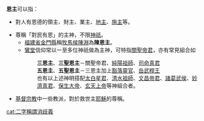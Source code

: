 '''恩主'''可以指：

* 對人有恩德的領主、財主、業主、[[地主|地主]]、[[施主|施主]]等。

* 尊稱「對民有恩」的主神，不限[[神祇|神祇]]。
** [[福建省|福建省]][[金門縣|金門縣]]稱[[陳淵_(唐朝)|牧馬侯陳淵]]為'''陳恩主'''。
** [[鸞堂|鸞堂]]信仰常以一至多位神祇做為主神，可特指[[關聖帝君|關聖帝君]]，亦有常見組合如
:: '''三恩主'''、'''三聖恩主'''－關聖帝君、[[純陽祖師|純陽祖師]]、[[灶君|司命真君]]
:: '''五恩主'''、'''五聖恩主'''－三恩主加上[[王天君|豁落靈官]]、[[岳武穆王|岳武穆王]]
:: 也有以上述神明搭配[[太白金星|太白星君]]、[[清水祖師|清水祖師]]、[[文昌帝君|文昌帝君]]、[[諸葛武侯|諸葛武侯]]、[[妙濟真君|妙濟真君]]、[[保生大帝|保生大帝]]、[[玄天上帝|玄天上帝]]等神組合者。

* [[基督宗教|基督宗教]]中一些教派，對於救世主[[耶穌|耶穌]]的尊稱。

{{disambig}}

[[cat:二字稱謂消歧義|cat:二字稱謂消歧義]]